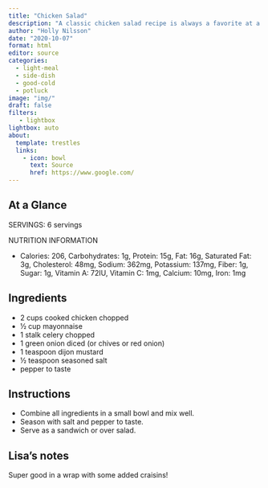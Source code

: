 ```yaml
---
title: "Chicken Salad"
description: "A classic chicken salad recipe is always a favorite at a picnic, a barbecue, or an office potluck! "
author: "Holly Nilsson"
date: "2020-10-07"
format: html
editor: source
categories:
  - light-meal
  - side-dish
  - good-cold
  - potluck
image: "img/"
draft: false
filters:
   - lightbox
lightbox: auto
about:
  template: trestles
  links:
    - icon: bowl
      text: Source
      href: https://www.google.com/
---
```


## At a Glance

SERVINGS: 6 servings

NUTRITION INFORMATION

- Calories: 206, Carbohydrates: 1g, Protein: 15g, Fat: 16g, Saturated Fat: 3g, Cholesterol: 48mg, Sodium: 362mg, Potassium: 137mg, Fiber: 1g, Sugar: 1g, Vitamin A: 72IU, Vitamin C: 1mg, Calcium: 10mg, Iron: 1mg

## Ingredients

- 2 cups cooked chicken chopped
- ½ cup mayonnaise
- 1 stalk celery chopped
- 1 green onion diced (or chives or red onion)
- 1 teaspoon dijon mustard
- ½ teaspoon seasoned salt
- pepper to taste

## Instructions

- Combine all ingredients in a small bowl and mix well.
- Season with salt and pepper to taste.
- Serve as a sandwich or over salad.

## Lisa's notes

Super good in a wrap with some added craisins!
